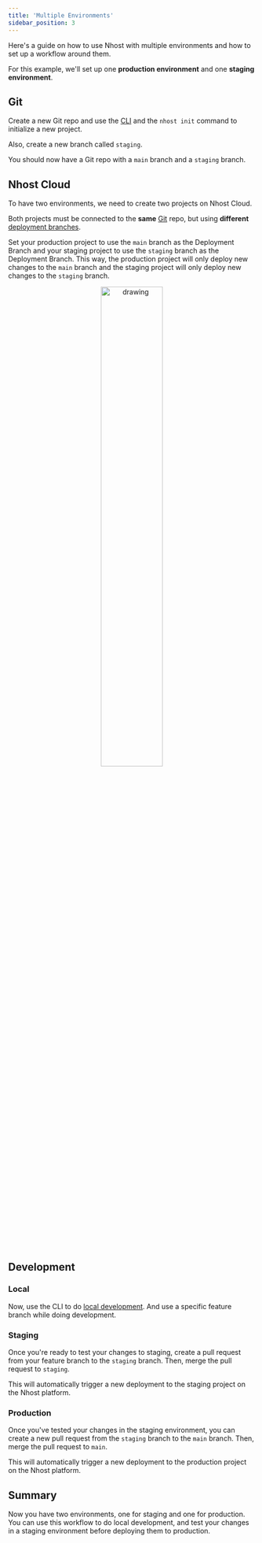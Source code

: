 ```yaml
---
title: 'Multiple Environments'
sidebar_position: 3
---
```


Here's a guide on how to use Nhost with multiple environments and how to set up a workflow around them.

For this example, we'll set up one **production environment** and one **staging environment**.

## Git

Create a new Git repo and use the [CLI](/cli) and the `nhost init` command to initialize a new project.

Also, create a new branch called `staging`.

You should now have a Git repo with a `main` branch and a `staging` branch.

## Nhost Cloud

To have two environments, we need to create two projects on Nhost Cloud.

Both projects must be connected to the **same** [Git](/platform/git) repo, but using **different** [deployment branches](/platform/git#deployment-branch).

Set your production project to use the `main` branch as the Deployment Branch and your staging project to use the `staging` branch as the Deployment Branch. This way, the production project will only deploy new changes to the `main` branch and the staging project will only deploy new changes to the `staging` branch.

<center>
  <img src="/img/github-integration/deployment-branch.png" alt="drawing" width="50%" />
</center>

## Development

### Local

Now, use the CLI to do [local development](/cli/local-development). And use a specific feature branch while doing development.

### Staging

Once you're ready to test your changes to staging, create a pull request from your feature branch to the `staging` branch. Then, merge the pull request to `staging`.

This will automatically trigger a new deployment to the staging project on the Nhost platform.

### Production

Once you've tested your changes in the staging environment, you can create a new pull request from the `staging` branch to the `main` branch. Then, merge the pull request to `main`.

This will automatically trigger a new deployment to the production project on the Nhost platform.

## Summary

Now you have two environments, one for staging and one for production. You can use this workflow to do local development, and test your changes in a staging environment before deploying them to production.
